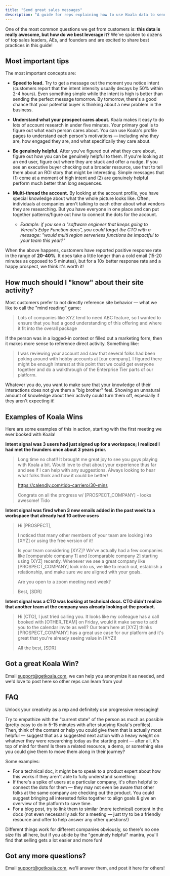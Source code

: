 ```yaml
---
title: "Send great sales messages"
description: "A guide for reps explaining how to use Koala data to send great sales messages."
---
```



One of the most common questions we get from customers is: **this data is really awesome, but how do we best leverage it?** We've spoken to dozens of top sales leaders, AEs, and founders and are excited to share best practices in this guide!

## Most important tips
The most important concepts are:

* **Speed to lead.** Try to get a message out the moment you notice intent (customers report that the intent intensity usually decays by 50% within 2-4 hours). Even something simple while the intent is high is better than sending the perfect message tomorrow. By tomorrow, there's a good chance that your potential buyer is thinking about a new problem in the business.
* **Understand what your prospect cares about.** Koala makes it easy to do lots of account research in under five minutes. Your primary goal is to figure out what each person cares about. You can use Koala's profile pages to understand each person's motivations — including who they are, how engaged they are, and what specifically they care about.

* **Be genuinely helpful.** After you've figured out what they care about, figure out how you can be genuinely helpful to them. If you're looking at an end user, figure out where they are stuck and offer a nudge. If you see an executive buyer checking out a broader resource, use that to tell them about an ROI story that might be interesting. Simple messages that (1) come at a moment of high intent and (2) are genuinely helpful perform much better than long sequences. 

* **Multi-thread the account.** By looking at the account profile, you have special knowledge about what the whole picture looks like. Often, individuals at companies aren't talking to each other about what vendors they are researching. But you have everyone in one place and can put together patterns/figure out how to connect the dots for the account. 
	* *Example: if you see a "software engineer that keeps going to Vercel's Edge Function docs", you could target the CTO with a message: "would multi region serverless functions be impactful to your team this year?"*

When the above happens, customers have reported positive response rate in the range of **20-40%**. It does take a little longer than a cold email (15-20 minutes as opposed to 5 minutes), but for a 10x better response rate and a happy prospect, we think it's worth it!

## How much should I "know" about their site activity?

Most customers prefer to not directly reference site behavior — what we like to call the "mind reading" game:

> Lots of companies like XYZ tend to need ABC feature, so I wanted to ensure that you had a good understanding of this offering and where it fit into the overall package

If the person was in a logged-in context or filled out a marketing form, then it makes more sense to reference direct activity. Something like:

> I was reviewing your account and saw that several folks had been poking around with hobby accounts at [our company]. I figured there might be enough interest at this point that we could get everyone together and do a walkthrough of the Enterprise Tier parts of our platform.

Whatever you do, you want to make sure that your knowledge of their interactions does not give them a "big brother" feel. Showing an unnatural amount of knowledge about their activity could turn them off, especially if they aren't expecting it!

## Examples of Koala Wins

Here are some examples of this in action, starting with the first meeting we ever booked with Koala!

**Intent signal was 3 users had just signed up for a workspace; I realized I had met the founders once about 3 years prior.**

> Long time no chat!! It brought me great joy to see you guys playing with Koala a bit. Would love to chat about your experience thus far and see if I can help with any suggestions. Always looking to hear what folks think and how it could be better!
>
> https://calendly.com/tido-carriero/30-mins
>
> Congrats on all the progress w/ [PROSPECT_COMPANY] - looks awesome!
> Tido

**Intent signal was fired when 3 new emails added in the past week to a workspace that already had 10 active users**

> Hi [PROSPECT],
>
> I noticed that many other members of your team are looking into [XYZ] or using the free version of it!
>
> Is your team considering [XYZ]? We've actually had a few companies like [comparable company 1] and [comparable company 2] starting using [XYZ] recently. Whenever we see a great company like [PROSPECT_COMPANY] look into us, we like to reach out, establish a relationship, and make sure we are aligned with your goals.
>
> Are you open to a zoom meeting next week?
>
> Best,
> [SDR]

**Intent signal was a CTO was looking at technical docs. CTO didn't realize that another team at the company was already looking at the product.**

> Hi [CTO], I just tried calling you. It looks like my colleague has a call booked with [OTHER_TEAM] on Friday, would it make sense to add you to the calendar invite as well? Our team here at [XYZ] thinks [PROSPECT_COMPANY] has a great use case for our platform and it's great that you're already seeing value in [XYZ]!
>
> All the best,
> [SDR]

## Got a great Koala Win?

Email support@getkoala.com, we can help you anonymize it as needed, and we'd love to post here so other reps can learn from you!

## FAQ

<AccordionGroup>

<Accordion title="What are your thoughts on progressive messaging? I.e., they viewed our Docs so the message our BDRs send is to view our demo app? Or if they view our Blog, push them to view similar content in our Docs?">

Unlock your creativity as a rep and definitely use progressive messaging!

Try to empathize with the "current state" of the person as much as possible (pretty easy to do in 5-15 minutes with after studying Koala's profiles). Then, think of the content or help you could give them that is actually most helpful — suggest that as a suggested next action with a heavy weight on whatever they were researching today as the starting point — after all, it's top of mind for them! Is there a related resource, a demo, or something else you could give them to move them along in their journey?

Some examples:
* For a technical doc, it might be to speak to a product expert about how this works if they aren't able to fully understand something
* If there's a spike of users at a particular company, it's often helpful to connect the dots for them — they may not even be aware that other folks at the same company are checking out the product. You could suggest bringing all interested folks together to align goals & give an overview of the platform to save time.
* For a blog post, try to link them to similar (more technical) content in the docs (not even necessarily ask for a meeting — just try to be a friendly resource and offer to help answer any other questions!)

Different things work for different companies obviously, so there's no one size fits all here, but if you abide by the "genuinely helpful" mantra, you'll find that selling gets a lot easier and more fun!

</Accordion>

</AccordionGroup>

## Got any more questions?

Email support@getkoala.com, we'll answer them, and post it here for others!
